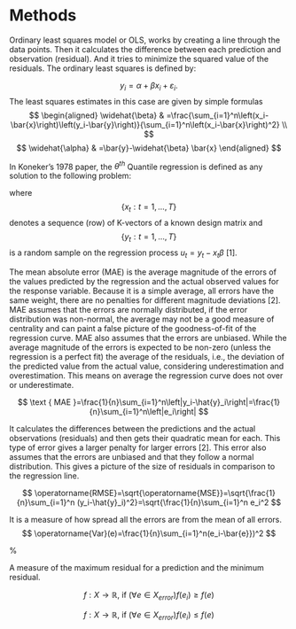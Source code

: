 # Methods

\subsection{Ordinary least squares}

Ordinary least squares model or OLS, works by creating a line through the data points. Then it calculates the difference between each prediction and observation (residual). And it tries to minimize the squared value of the residuals. The ordinary least squares is defined by:


$$
y_i=\alpha+\beta x_i+\varepsilon_i .
$$
The least squares estimates in this case are given by simple formulas
$$
\begin{aligned}
\widehat{\beta} & =\frac{\sum_{i=1}^n\left(x_i-\bar{x}\right)\left(y_i-\bar{y}\right)}{\sum_{i=1}^n\left(x_i-\bar{x}\right)^2} \\
$$
$$
\widehat{\alpha} & =\bar{y}-\widehat{\beta} \bar{x}
\end{aligned}
$$

\subsection{Quantile regression}


In Koneker's 1978 paper, the $\theta^{th}$ Quantile regression is defined as any solution to the following problem:

\begin{equation}
\min _{b \in \mathbf{R}^K}\left[\sum_{t \in\left\{t: y_t \geqslant x_t b\right\}} \theta\left|y_t-x_t b\right|+\sum_{t \in\left\{t: y_t<x_t b\right\}}(1-\theta)\left|y_t-x_t b\right|\right] 
\end{equation}
where $$\{x_t: t=1,..., T\}$$ denotes a sequence (row) of K-vectors of a known design matrix and $$\{y_t: t=1,..., T\}$$ is a random sample on the regression process $u_t = y_t - x_t\beta$ [1].

\subsection{Evaluation metrics}

\subsubsection{Mean absolute error}

The mean absolute error (MAE) is the average magnitude of the errors of the values predicted by the regression and the actual observed values for the response variable. Because it is a simple average, all errors have the same weight, there are no penalties for different magnitude deviations [2]. MAE assumes that the errors are normally distributed, if the error distribution was non-normal, the average may not be a good measure of centrality and can paint a false picture of the goodness-of-fit of the regression curve. MAE also assumes that the errors are unbiased. While the average magnitude of the errors is expected to be non-zero (unless the regression is a perfect fit) the average of the residuals, i.e., the deviation of the predicted value from the actual value, considering underestimation and overestimation. This means on average the regression curve does not over or underestimate.



$$
\text { MAE }=\frac{1}{n}\sum_{i=1}^n\left|y_i-\hat{y}_i\right|=\frac{1}{n}\sum_{i=1}^n\left|e_i\right|
$$

\subsubsection{Root mean squared error}

It calculates the differences between the predictions and the actual observations (residuals) and then gets their quadratic mean for each. This type of error gives a larger penalty for larger errors [2]. This error also assumes that the errors are unbiased and that they follow a normal distribution. This gives a picture of the size of residuals in comparison to the regression line.

$$
\operatorname{RMSE}=\sqrt{\operatorname{MSE}}=\sqrt{\frac{1}{n}\sum_{i=1}^n (y_i-\hat{y}_i)^2}=\sqrt{\frac{1}{n}\sum_{i=1}^n e_i^2
$$

\subsubsection{Variance of error}

It is a measure of how spread all the errors are from the mean of all errors.
$$
\operatorname{Var}(e)=\frac{1}{n}\sum_{i=1}^n(e_i-\bar{e}})^2
$$

% $$
% \operatorname{Var}(X)=\mathrm{E}\left[(X_{error} -\mu_{error})^2\right]
% $$
\subsubsection{Min/max error}
A measure of the maximum residual for a prediction and the minimum residual.

$$
f: X \rightarrow \mathbb{R} \text {, if }(\forall e \in X_{error}) f\left(e_i\right) \geq f(e)
$$

$$
f: X \rightarrow \mathbb{R} \text {, if }(\forall e \in X_{error}) f\left(e_i\right) \leq f(e)
$$